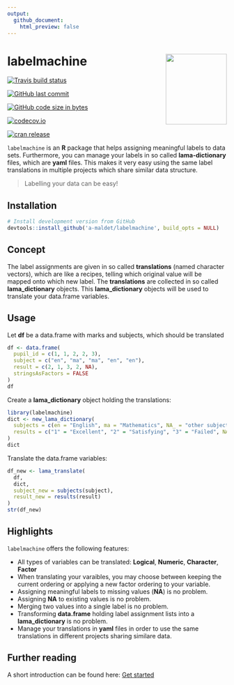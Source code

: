 ```yaml
---
output:
  github_document:
    html_preview: false
---
```

# labelmachine <img src="man/figures/logo.png" align="right" alt="" width=140 height=162 />

<!-- badges: start -->
[![Travis build status](https://travis-ci.org/a-maldet/labelmachine.svg?branch=master)](https://travis-ci.org/a-maldet/labelmachine)

[![GitHub last commit](https://img.shields.io/github/last-commit/a-maldet/labelmachine.svg?logo=github)](https://github.com/a-maldet/labelmachine/commits/master)

[![GitHub code size in bytes](https://img.shields.io/github/languages/code-size/a-maldet/labelmachine.svg?logo=github)](https://github.com/a-maldet/labelmachine)

[![codecov.io](https://codecov.io/github/a-maldet/labelmachine/coverage.svg?branch=master)](https://codecov.io/github/a-maldet/labelmachine?branch=master)

[![cran release](https://www.r-pkg.org/badges/version-last-release/labelmachine)](https://www.r-pkg.org/badges/version-last-release/labelmachine)

<!-- badges: end -->

`labelmachine` is an **R** package that helps assigning meaningful
labels to data sets.
Furthermore, you can manage your labels
in so called **lama-dictionary** files, which are **yaml** files.
This makes it very easy using the same label translations in multiple
projects which share similar data structure.

> Labelling your data can be easy!

## Installation

```r
# Install development version from GitHub
devtools::install_github('a-maldet/labelmachine', build_opts = NULL)
```

## Concept

The label assignments are given in so called **translations** (named character vectors),
which are like a recipes, telling which original value will be mapped onto which new label.
The **translations** are collected in so called **lama_dictionary** objects.
This **lama_dictionary** objects will be used to translate your data.frame variables.

## Usage

Let **df** be a data.frame with marks and subjects, which should be translated
```r
df <- data.frame(
  pupil_id = c(1, 1, 2, 2, 3),
  subject = c("en", "ma", "ma", "en", "en"),
  result = c(2, 1, 3, 2, NA),
  stringsAsFactors = FALSE
)
df
```

Create a **lama_dictionary** object holding the translations:
```r
library(labelmachine)
dict <- new_lama_dictionary(
  subjects = c(en = "English", ma = "Mathematics", NA_ = "other subjects"),
  results = c("1" = "Excellent", "2" = "Satisfying", "3" = "Failed", NA_ = "Missed")
)
dict
```

Translate the data.frame variables:
```r
df_new <- lama_translate(
  df,
  dict,
  subject_new = subjects(subject),
  result_new = results(result)
)
str(df_new)
```

## Highlights

`labelmachine` offers the following features:

* All types of variables can be translated: **Logical**, **Numeric**, **Character**, **Factor**
* When translating your varaibles, you may choose between keeping the current ordering or applying a new factor ordering to your variable.
* Assigning meaningful labels to missing values (**NA**) is no problem.
* Assigning **NA** to existing values is no problem.
* Merging two values into a single label is no problem.
* Transforming **data.frame** holding label assignment lists into a **lama_dictionary** is no problem.
* Manage your translations in **yaml** files in order to use the same translations
  in different projects sharing similare data.

## Further reading

A short introduction can be found here: [Get started] 

[Get started]: https://a-maldet.github.io/labelmachine/articles/labelmachine.html


